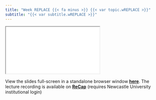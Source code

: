 ```yaml
---
title: "Week REPLACE {{< fa minus >}} {{< var topic.wREPLACE >}}"
subtitle: "{{< var subtitle.wREPLACE >}}"
---
```


:::{.column-page-right}

```{=html}
<iframe class="slide-deck" src="{{< var slides.wREPLACE >}}"></iframe>
```

View the slides full-screen in a standalone browser window [**here**]({{< var slides.wREPLACE >}}){target="_blank"}. The lecture recording is available on [**ReCap**](https://campus.recap.ncl.ac.uk/Panopto/Pages/Sessions/List.aspx#folderID=%22699937e9-4554-40ed-8e00-af8d00092271%22){target="_blank"} (requires Newcastle University institutional login)
:::
